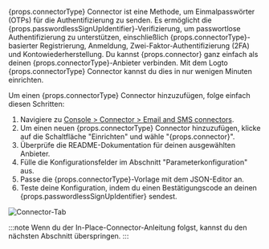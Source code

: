 {props.connectorType} Connector ist eine Methode, um Einmalpasswörter (OTPs) für die Authentifizierung zu senden. Es ermöglicht die {props.passwordlessSignUpIdentifier}-Verifizierung, um passwortlose Authentifizierung zu unterstützen, einschließlich {props.connectorType}-basierter Registrierung, Anmeldung, Zwei-Faktor-Authentifizierung (2FA) und Kontowiederherstellung. Du kannst {props.connector} ganz einfach als deinen {props.connectorType}-Anbieter verbinden. Mit dem Logto {props.connectorType} Connector kannst du dies in nur wenigen Minuten einrichten.

Um einen {props.connectorType} Connector hinzuzufügen, folge einfach diesen Schritten:

1. Navigiere zu [Console > Connector > Email and SMS connectors](https://cloud.logto.io/to/connectors/passwordless).
2. Um einen neuen {props.connectorType} Connector hinzuzufügen, klicke auf die Schaltfläche "Einrichten" und wähle "{props.connector}".
3. Überprüfe die README-Dokumentation für deinen ausgewählten Anbieter.
4. Fülle die Konfigurationsfelder im Abschnitt "Parameterkonfiguration" aus.
5. Passe die {props.connectorType}-Vorlage mit dem JSON-Editor an.
6. Teste deine Konfiguration, indem du einen Bestätigungscode an deinen {props.passwordlessSignUpIdentifier} sendest.

![Connector-Tab](../assets/connector-tab-passwordless.png)

:::note
Wenn du der In-Place-Connector-Anleitung folgst, kannst du den nächsten Abschnitt überspringen.
:::
